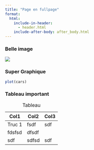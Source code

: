 ```yaml
---
title: "Page en fullpage"
format:
  html:
    include-in-header:
      - header.html
    include-after-body: after_body.html
---
```


::: {#fullpage}
### Belle image {#section1 .section}

![](https://cdn.pixabay.com/photo/2022/04/02/13/43/music-7107045_960_720.jpg){fig-align="center"}

### Super Graphique {#section2 .section}

```r
plot(cars)
```


### Tableau important {#section3 .section}

| Col1   | Col2  | Col3 |
|--------|-------|------|
| Truc 1 | fsdf  | sdf  |
| fdsfsd | dfsdf |      |
| sdf    | sdfsd | sdf  |

: Tableau

:::
